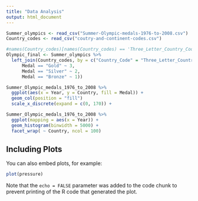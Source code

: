 ```yaml
---
title: "Data Analysis"
output: html_document
---
```


```r
Summer_olympics <- read_csv("Summer-Olympic-medals-1976-to-2008.csv")
Country_codes <- read_csv("coutry-and-continent-codes.csv")
```

```r
#names(Country_codes)[names(Country_codes) == 'Three_Letter_Country_Code'] <- 'Country_code'
Olympic_final <- Summer_olympics %>%
  left_join(Country_codes, by = c("Country_Code" = "Three_Letter_Country_Code")) %>% mutate(Medal_value = case_when(
      Medal == "Gold" ~ 3,
      Medal == "Silver" ~ 2,
      Medal == "Bronze" ~ 1))
```

```r
Summer_Olympic_medals_1976_to_2008 %>%
  ggplot(aes(x = Year, y = Country, fill = Medal)) +
  geom_col(position = "fill") 
  scale_x_discrete(expand = c(0, 170)) +
```

```r
Summer_Olympic_medals_1976_to_2008 %>%
  ggplot(mapping = aes(x = Year)) +
  geom_histogram(binwidth = 5000) +
  facet_wrap( ~ Country, ncol = 100)
```

## Including Plots

You can also embed plots, for example:

```r
plot(pressure)
```

Note that the `echo = FALSE` parameter was added to the code chunk to prevent printing of the R code that generated the plot.
